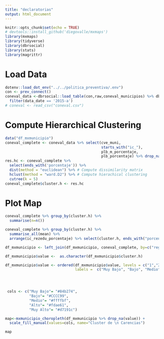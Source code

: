 ```yaml
---
title: "declaratorias"
output: html_document
---
```


```r
knitr::opts_chunk$set(echo = TRUE)
# devtools::install_github('diegovalle/mxmaps')
library(mxmaps)
library(tidyverse)
library(dbrsocial)
library(stats)
library(magrittr)
```

# Load Data
```r
dotenv::load_dot_env("../../politica_preventiva/.env")
con <- prev_connect()
coneval_data <-dbrsocial::load_table(con,raw,coneval_municipios) %>% dbrsocial::retrieve_result(-1) %>% 
  filter(data_date == '2015-a') 
# coneval <- read_csv("coneval.csv")

```

# Compute Hierarchical Clustering
```r
data("df_mxmunicipio")
coneval_complete <- coneval_data %>% select(cve_muni,
                                            starts_with("ic_"),
                                            plb_m_porcentaje,
                                            plb_porcentaje) %>% drop_na()
res.hc <- coneval_complete %>% 
  select(ends_with('porcentaje')) %>%
  dist(method = "euclidean") %>% # Compute dissimilarity matrix
  hclust(method = "ward.D2") %>% # Compute hierachical clustering
  cutree(k = 5)
coneval_complete$cluster.h <- res.hc

```


# Plot Map
```r
coneval_complete %>% group_by(cluster.h) %>%
  summarise(n=n())

coneval_complete %>% group_by(cluster.h) %>% 
  summarise_all(mean) %>%
  arrange(ic_rezedu_porcentaje) %>% select(cluster.h, ends_with("porcentaje")) %>% write_csv("temp.csv")

df_mxmunicipio <- left_join(df_mxmunicipio, coneval_complete, by=c("region"="cve_muni"))

df_mxmunicipio$value <-  as.character(df_mxmunicipio$cluster.h)

df_mxmunicipio$value <- ordered(df_mxmunicipio$value, levels = c("1","2","3","4","5"),
                                labels =  c("Muy Bajo", "Bajo", "Medio", "Alto", "Muy Alto"))


 
```


```r
 cols <- c("Muy Bajo"= "#84b274", 
           "Bajo"= "#CCCC99", 
           "Medio"= "#ffffbf", 
           "Alto"= "#fdae61", 
           "Muy Alto"= "#d7191c")

map<-mxmunicipio_choropleth(df_mxmunicipio %>% drop_na(value)) +
  scale_fill_manual(values=cols, name="Cluster de \n Carencias")

map
```

